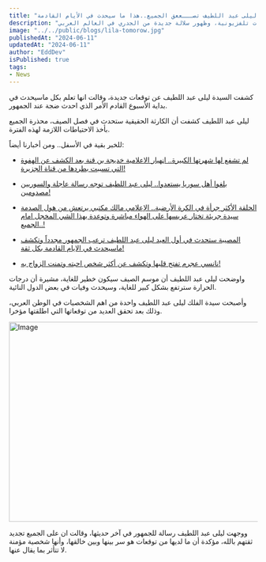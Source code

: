 ```yaml
---
title: "الغد اسود.. بعد أن تحققت أغلب توقعاتها السابقة : ليلى عبد اللطيف تصـــععق الجميع..هذا ما سيحدث في الأيام القادمة!!"
description: "في هذا المقال، تصدم العرافة الشهيرة ليلى عبد اللطيف الجميع بتوقعاتها الأخيرة. تتنبأ بانتشار فيروس جديد، وعدم استقرار أمني في لبنان، وهجمات على محطات تلفزيونية، وظهور سلالة جديدة من الجدري في العالم العربي."
image: "../../public/blogs/lila-tomorow.jpg"
publishedAt: "2024-06-11"
updatedAt: "2024-06-11"
author: "EddDev"
isPublished: true
tags:
- News
---
```


كشفت السيدة ليلى عبد اللطيف عن توقعات جديدة، وقالت انها تعلم بكل ماسيحدث في بداية الأسبوع القادم الأمر الذي احدث ضجة عند الجمهور.

ليلى عبد اللطيف كشفت أن الكارثة الحقيقية ستحدث في فصل الصيف، محذرة الجميع بأخذ الاحتياطات اللازمة لهذه الفترة.

للخبر بقية في الأسفل.. ومن أخبارنا أيضاً:


- [لم تشفع لها شهرتها الكبيرة.. اڼهيار الاعلامية خديجة بن قنة بعد الكشف عن الهفوة التي تسببت بطردها من قناة الجزيرة!](https://techhubtalks.pro/blogs/khadija-ben-qenna-a-journey-of-triumphs-and-challenges)

- [بلغوا أهل سوريا يستعدوا.. ليلى عبد اللطيف توجه رسالة عاجلة والسوريين مصدومين!](https://techhubtalks.pro/blogs/abdelatif-syria)

- [الحلقة الأكثر جرأة في الكرة الأرضية.. الإعلامي مالك مكتبي يرتعش من هول الصدمة سيدة جريئة تختار عريسها على الهواء مباشرة وتوعدة بهذا الشي المخجل امام الجميع..!](https://techhubtalks.pro/blogs/watch)

- [المصيبة ستحدث في أول العيد ليلى عبد اللطيف ترعب الجمهور مجدداً وتكشف ماسيحدث في الايام القادمة بكل ثقة!](https://techhubtalks.pro/blogs/abdel-latif-now)

- [نانسي عجرم تفتح قلبها وتكشف عن أكثر شخص احبته وتمنت الزواج به!](https://techhubtalks.pro/blogs/nancy)


واوضحت ليلى عبد اللطيف أن موسم الصيف سيكون خطير للغاية، مشيرة أن درجات الحرارة سترتفع بشكل كبير للغاية، وسيحدث وفيات في بعض الدول النائية.

وأصبحت سيدة الفلك ليلى عبد اللطيف واحدة من اهم الشخصيات في الوطن العربي، وذلك بعد تحقق العديد من توقعاتها التي اطلقتها مؤخرا.

<Image 
  src="/blogs/lila-02.jpg"
  width="718"
  height="404"
  alt="Image"
  sizes="100vw"
/>

ووجهت ليلى عبد اللطيف رسالة للجمهور في آخر حديثها، وقالت ان على الجميع تجديد ثقتهم بالله، مؤكدة أن ما لديها من توقعات هو سر بينها وبين خالقها، وأنها شخصية مؤمنة لا تتأثر بما يقال عنها.